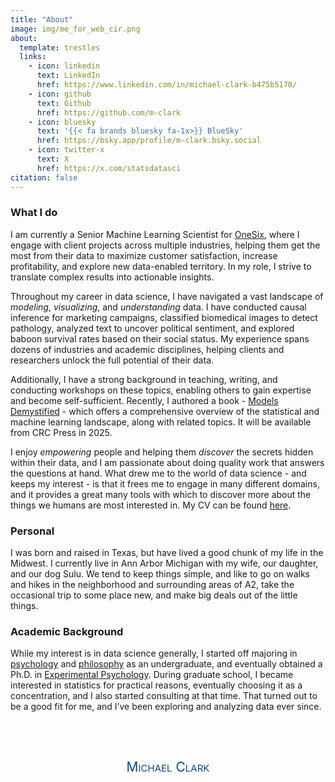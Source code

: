 ```yaml
---
title: "About"
image: img/me_for_web_cir.png
about:
  template: trestles
  links:
    - icon: linkedin
      text: LinkedIn
      href: https://www.linkedin.com/in/michael-clark-b475b5170/
    - icon: github
      text: Github
      href: https://github.com/m-clark
    - icon: bluesky
      text: '{{< fa brands bluesky fa-1x>}} BlueSky'
      href: https://bsky.app/profile/m-clark.bsky.social
    - icon: twitter-x
      text: X
      href: https://x.com/statsdatasci
citation: false
---
```





### What I do

I am currently a Senior Machine Learning Scientist for [OneSix](https://www.onesixsolutions.com/), where I engage with client projects across multiple industries, helping them get the most from their data to maximize customer satisfaction, increase profitability, and explore new data-enabled territory. In my role, I strive to translate complex results into actionable insights.

Throughout my career in data science, I have navigated a vast landscape of *modeling*, *visualizing*, and *understanding* data. I have conducted causal inference for marketing campaigns, classified biomedical images to detect pathology, analyzed text to uncover political sentiment, and explored baboon survival rates based on their social status. My experience spans dozens of industries and academic disciplines, helping clients and researchers unlock the full potential of their data.

Additionally, I have a strong background in teaching, writing, and conducting workshops on these topics, enabling others to gain expertise and become self-sufficient. Recently, I authored a book - [Models Demystified](https://m-clark.github.io/book-of-models/) - which offers a comprehensive overview of the statistical and machine learning landscape, along with related topics. It will be available from CRC Press in 2025.

I enjoy *empowering* people and helping them *discover* the secrets hidden within their data, and I am passionate about doing quality work that answers the questions at hand. What drew me to the world of data science - and keeps my interest - is that it frees me to engage in many different domains, and it provides a great many tools with which to discover more about the things we humans are most interested in. My CV can be found [here](../cv-non-acad.html).




### Personal

I was born and raised in Texas, but have lived a good chunk of my life in the Midwest. I currently live in Ann Arbor Michigan with my wife, our daughter, and our dog Sulu. We tend to keep things simple, and like to go on walks and hikes in the neighborhood and surrounding areas of A2, take the occasional trip to some place new, and make big deals out of the little things. 



### Academic Background


While my interest is in data science generally, I started off majoring in [psychology](http://www.psy.tcu.edu/) and [philosophy](http://www.phil.tcu.edu/) as an undergraduate, and eventually obtained a Ph.D. in [Experimental Psychology](http://psychology.unt.edu/). During graduate school, I became interested in statistics for practical reasons, eventually choosing it as a concentration, and I also started consulting at that time. That turned out to be a good fit for me, and I've been exploring and analyzing data ever since.



<!-- 

Analytically, I bring a wealth of experience with a diverse array of modeling techniques, including traditional statistical models, machine learning, deep learning, and Bayesian approaches. Additionally, I have a strong background in teaching, writing, and conducting workshops on these topics, empowering others to gain expertise and become self-sufficient.
-->



<br>

<br>
<div style='text-align: center;  color: #0085a1'>
<span itemprop="name" style="font-variant: small-caps; color: #084887; font-size: 150%">Michael Clark</span>
